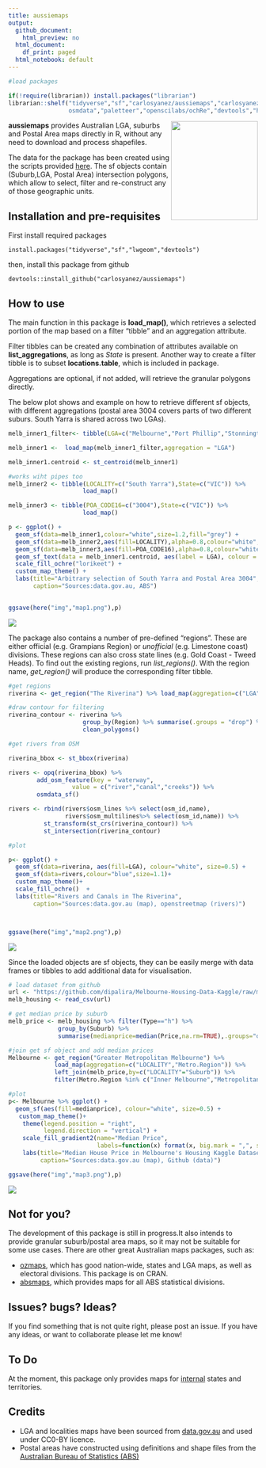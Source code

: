 ```yaml
---
title: aussiemaps
output:
  github_document:
    html_preview: no
  html_document:
    df_print: paged
  html_notebook: default
---
```


```r
#load packages

if(!require(librarian)) install.packages("librarian")
librarian::shelf("tidyverse","sf","carlosyanez/aussiemaps","carlosyanez/customthemes","
                 osmdata","paletteer","openscilabs/ochRe","devtools","here")

```

<img src="https://github.com/carlosyanez/aussiemaps/raw/master/img/hexSticker.png" width = "175" height = "200" align="right" />

**aussiemaps** provides Australian LGA, suburbs and Postal Area maps directly in R, without any need to download and process shapefiles. 

The data for the package has been created using the scripts provided [here](https://github.com/carlosyanez/Australian_Polygons). The sf objects contain (Suburb,LGA, Postal Area) intersection polygons, which allow to select, filter and re-construct any of those geographic units.

## Installation and pre-requisites

First install required packages

`
install.packages("tidyverse","sf","lwgeom","devtools")
`

then, install this package from github

`
devtools::install_github("carlosyanez/aussiemaps")
`

## How to use

The main function in this package is **load_map()**, which retrieves a selected portion of the map based on a filter "tibble" and an aggregation attribute.

Filter tibbles can be created any combination of attributes available on **list_aggregations**, as long as *State* is present. Another way to create a filter tibble is to subset **locations.table**, which is included in package.

Aggregations are optional, if not added, will retrieve the granular polygons directly.

The below plot shows and example on how to retrieve different sf objects, with different aggregations (postal area 3004 covers parts of two different suburs. South Yarra is shared across two LGAs).  


```r

melb_inner1_filter<- tibble(LGA=c("Melbourne","Port Phillip","Stonnington"),State=rep("VIC",3)) 

melb_inner1 <-  load_map(melb_inner1_filter,aggregation = "LGA") 

melb_inner1.centroid <- st_centroid(melb_inner1)

#works wiht pipes too
melb_inner2 <- tibble(LOCALITY=c("South Yarra"),State=c("VIC")) %>% 
                     load_map()

melb_inner3 <- tibble(POA_CODE16=c("3004"),State=c("VIC")) %>% 
                     load_map()

p <- ggplot() + 
  geom_sf(data=melb_inner1,colour="white",size=1.2,fill="grey") +
  geom_sf(data=melb_inner2,aes(fill=LOCALITY),alpha=0.8,colour="white",size=0.8) +
  geom_sf(data=melb_inner3,aes(fill=POA_CODE16),alpha=0.8,colour="white",size=0.8) +
  geom_sf_text(data = melb_inner1.centroid, aes(label = LGA), colour = "blue") +
  scale_fill_ochre("lorikeet") +
  custom_map_theme() +
  labs(title="Arbitrary selection of South Yarra and Postal Area 3004", 
       caption="Sources:data.gov.au, ABS")
 


```

```r
ggsave(here("img","map1.png"),p)
```


![](https://github.com/carlosyanez/aussiemaps/raw/master/img/map1.png)


The package also contains a number of pre-defined "regions". These are either official (e.g. Grampians Region) or *unofficial* (e.g. Limestone coast) divisions. These regions can also cross state lines (e.g. Gold Coast - Tweed Heads). To find out the existing regions, run *list_regions()*. With the region name, *get_region()* will produce the corresponding filter tibble.



```r

#get regions
riverina <- get_region("The Riverina") %>% load_map(aggregation=c("LGA","State","Region"))

#draw contour for filtering
riverina_contour <- riverina %>% 
                     group_by(Region) %>% summarise(.groups = "drop") %>%
                     clean_polygons()

#get rivers from OSM

riverina_bbox <- st_bbox(riverina)

rivers <- opq(riverina_bbox) %>%
        add_osm_feature(key = "waterway",
                  value = c("river","canal","creeks")) %>%
        osmdata_sf()

rivers <- rbind(rivers$osm_lines %>% select(osm_id,name),
                rivers$osm_multilines%>% select(osm_id,name)) %>%
          st_transform(st_crs(riverina_contour)) %>%
          st_intersection(riverina_contour)

#plot

p<- ggplot() + 
  geom_sf(data=riverina, aes(fill=LGA), colour="white", size=0.5) +
  geom_sf(data=rivers,colour="blue",size=1.1)+
  custom_map_theme()+
  scale_fill_ochre()  + 
  labs(title="Rivers and Canals in The Riverina", 
       caption="Sources:data.gov.au (map), openstreetmap (rivers)")




```

```r
ggsave(here("img","map2.png"),p)
```


![](https://github.com/carlosyanez/aussiemaps/raw/master/img/map2.png)

Since the loaded objects are sf objects, they can be easily merge with data frames or tibbles to add additional data for visualisation.


```r

# load dataset from github
url <- "https://github.com/dipalira/Melbourne-Housing-Data-Kaggle/raw/master/Data/Melbourne_housing_FULL.csv"
melb_housing <- read_csv(url)

# get median price by suburb
melb_price <- melb_housing %>% filter(Type=="h") %>%
              group_by(Suburb) %>% 
              summarise(medianprice=median(Price,na.rm=TRUE),.groups="drop")

#join get sf object and add median prices
Melbourne <- get_region("Greater Metropolitan Melbourne") %>% 
             load_map(aggregation=c("LOCALITY","Metro.Region")) %>%
             left_join(melb_price,by=c("LOCALITY"="Suburb")) %>%
             filter(Metro.Region %in% c("Inner Melbourne","Metropolitan Melbourne"))

#plot
p<- Melbourne %>% ggplot() + 
  geom_sf(aes(fill=medianprice), colour="white", size=0.5) +
   custom_map_theme()+
    theme(legend.position = "right",
          legend.direction = "vertical") + 
    scale_fill_gradient2(name="Median Price",
                         labels=function(x) format(x, big.mark = ",", scientific = FALSE)) +
    labs(title="Median House Price in Melbourne's Housing Kaggle Dataset", 
         caption="Sources:data.gov.au (map), Github (data)") 

```

```r
ggsave(here("img","map3.png"),p)
```


![](https://github.com/carlosyanez/aussiemaps/raw/master/img/map3.png)


## Not for you?

The development of this package is still in progress.It also intends to provide granular suburb/postal area maps, so it may not be suitable for some use cases. There are other great Australian maps packages, such as:

- [ozmaps](https://mdsumner.github.io/ozmaps/), which has good nation-wide, states and LGA maps, as well as electoral divisions. This package is on CRAN.
- [absmaps](https://github.com/wfmackey/absmaps), which provides maps for all ABS statistical divisions.

## Issues? bugs? Ideas?

If you find something that is not quite right, please post an issue.
If you have any ideas, or want to collaborate please let me know!


## To Do

At the moment, this package only provides maps for [internal](https://en.wikipedia.org/wiki/States_and_territories_of_Australia) states and territories.

## Credits

 - LGA and localities maps have been sourced from [data.gov.au](htttp:///data.gov.au)  and used under CC0-BY licence.
 - Postal areas have constructed using definitions and shape files from the [Australian Bureau of Statistics (ABS)](https://www.abs.gov.au/)

